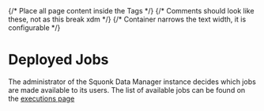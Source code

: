 
<Head>
  <title>Data Manager User Documentation - Description of deployed jobs</title>
</Head>

<Layout>
{/* Place all page content inside the <Layout /> Tags */}
{/* Comments should look like these, not <!-- --> as this break xdm */}
{/* Container narrows the text width, it is configurable */}
<Container>

# Deployed Jobs

The administrator of the Squonk Data Manager instance decides which jobs are made available to its users.
The list of available jobs can be found on the [executions page](/executions)


</Container>
</Layout>
